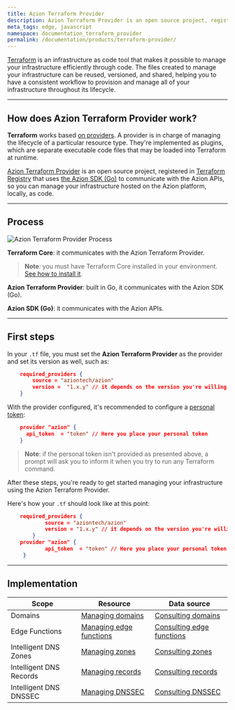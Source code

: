 ```yaml
---
title: Azion Terraform Provider
description: Azion Terraform Provider is an open source project, registered in HashiCorp. Through the Azion SDK for Go, the provider communicates with the Azion APIs, so you can manage your infrastructure hosted on the the Azion platform, locally, as code.
meta_tags: edge, javascript
namespace: documentation_terraform_provider
permalink: /documentation/products/terraform-provider/
---
```


[Terraform](https://developer.hashicorp.com/terraform/docs) is an infrastructure as code tool that makes it possible to manage your infrastructure efficiently through code. The files created to manage your infrastructure can be reused, versioned, and shared, helping you to have a consistent workflow to provision and manage all of your infrastructure throughout its lifecycle.

---

## How does Azion Terraform Provider work?

**Terraform** works based [on providers](https://developer.hashicorp.com/terraform/registry/providers). A provider is in charge of managing the lifecycle of a particular resource type. They're implemented as plugins, which are separate executable code files that may be loaded into Terraform at runtime.

[Azion Terraform Provider](https://github.com/aziontech/terraform-provider-azion) is an open source project, registered in [Terraform Registry](https://registry.terraform.io/providers/aziontech/azion/latest) that uses [the Azion SDK (Go)](https://github.com/aziontech/azionapi-go-sdk) to communicate with the Azion APIs, so you can manage your infrastructure hosted on the Azion platform, locally, as code.

---

## Process

![Azion Terraform Provider Process](https://www.azion.com/static/images/uploads/doc/terraformProviderFlow.png)

**Terraform Core**: it communicates with the Azion Terraform Provider.

> **Note**: you must have Terraform Core installed in your environment. [See how to install it](https://developer.hashicorp.com/terraform/downloads).

**Azion Terraform Provider**: built in Go, it communicates with the Azion SDK (Go).

**Azion SDK (Go)**: it communicates with the Azion APIs.

---

## First steps

In your `.tf` file, you must set the **Azion Terraform Provider** as the provider and set its version as well, such as:

```json
    required_providers {
        source = "aziontech/azion"
        version =  "1.x.y" // it depends on the version you're willing to use.
    }
```

With the provider configured, it's recommended to configure a [personal token](/en/documentation/products/accounts/personal-tokens/):

```json
    provider "azion" {
      api_token  = "token" // Here you place your personal token
    }
```

> **Note**: if the personal token isn't provided as presented above, a prompt will ask you to inform it when you try to run any Terraform command.

After these steps, you're ready to get started managing your infrastructure using the Azion Terraform Provider.

Here's how your `.tf` should look like at this point:

```json
    required_providers {
            source = "aziontech/azion"
            version = "1.x.y" // it depends on the version you're willing to use.
        }
    provider "azion" {
            api_token  = "token" // Here you place your personal token
     }
```

---

## Implementation

| Scope | Resource | Data source |
| --- | --- | --- |
| Domains | [Managing domains](https://registry.terraform.io/providers/aziontech/azion/latest/docs/resources/domain) | [Consulting domains](https://registry.terraform.io/providers/aziontech/azion/latest/docs/data-sources/domains) |
| Edge Functions | [Managing edge functions](https://registry.terraform.io/providers/aziontech/azion/latest/docs/resources/edge_function) | [Consulting edge functions](https://registry.terraform.io/providers/aziontech/azion/latest/docs/data-sources/edge_functions) |
|  Intelligent DNS Zones | [Managing zones](https://registry.terraform.io/providers/aziontech/azion/latest/docs/resources/intelligent_dns_zone)| [Consulting zones](https://registry.terraform.io/providers/aziontech/azion/latest/docs/data-sources/intelligent_dns_zones) |
|  Intelligent DNS Records | [Managing records](https://registry.terraform.io/providers/aziontech/azion/latest/docs/resources/intelligent_dns_record) | [Consulting records](https://github.com/aziontech/terraform-provider-azion/blob/main/docs/data-sources/records.md)|
|  Intelligent DNS DNSSEC | [Managing DNSSEC](https://registry.terraform.io/providers/aziontech/azion/latest/docs/resources/intelligent_dns_dnssec) | [Consulting DNSSEC](https://registry.terraform.io/providers/aziontech/azion/latest/docs/data-sources/intelligent_dns_dnssec)|

